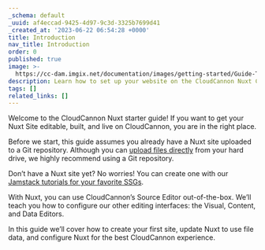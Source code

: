 ```yaml
---
_schema: default
_uuid: af4eccad-9425-4d97-9c3d-3325b7699d41
_created_at: '2023-06-22 06:54:28 +0000'
title: Introduction
nav_title: Introduction
order: 0
published: true
image: >-
  https://cc-dam.imgix.net/documentation/images/getting-started/Guide-Thumbnails/CloudCannon-Getting-Started-Thumbnail-Nuxt.png
description: Learn how to set up your website on the CloudCannon Nuxt CMS.
tags: []
related_links: []
---
```

Welcome to the CloudCannon Nuxt starter guide! If you want to get your Nuxt Site editable, built, and live on CloudCannon, you are in the right place.

Before we start, this guide assumes you already have a Nuxt site uploaded to a Git repository. Although you can <a target="_blank" rel="noopener" href="https://cloudcannon.com/documentation/articles/create-a-site-with-direct-upload/">upload files directly</a> from your hard drive, we highly recommend using a Git repository.

Don’t have a Nuxt site yet? No worries! You can create one with our <a target="_blank" rel="noopener" href="https://cloudcannon.com/tutorials/">Jamstack tutorials for your favorite SSGs</a>.

With Nuxt, you can use CloudCannon’s Source Editor out-of-the-box. We’ll teach you how to configure our other editing interfaces: the Visual, Content, and Data Editors.

In this guide we’ll cover how to create your first site, update Nuxt to use file data, and configure Nuxt for the best CloudCannon experience.